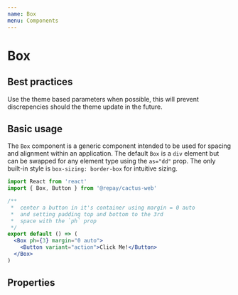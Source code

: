 ```yaml
---
name: Box
menu: Components
---
```



# Box

## Best practices

Use the theme based parameters when possible, this will prevent discrepencies should the theme update in the future.

## Basic usage

The `Box` component is a generic component intended to be used for spacing and alignment within an application. The default `Box` is a `div` element but can be swapped for any element type using the `as="dd"` prop. The only built-in style is `box-sizing: border-box` for intuitive sizing.

```jsx
import React from 'react'
import { Box, Button } from '@repay/cactus-web'

/**
 *  center a button in it's container using margin = 0 auto
 *  and setting padding top and bottom to the 3rd
 *  space with the `ph` prop
 */
export default () => (
  <Box ph={3} margin="0 auto">
    <Button variant="action">Click Me!</Button>
  </Box>
)
```

## Properties

<PropsTable of={Box} />
